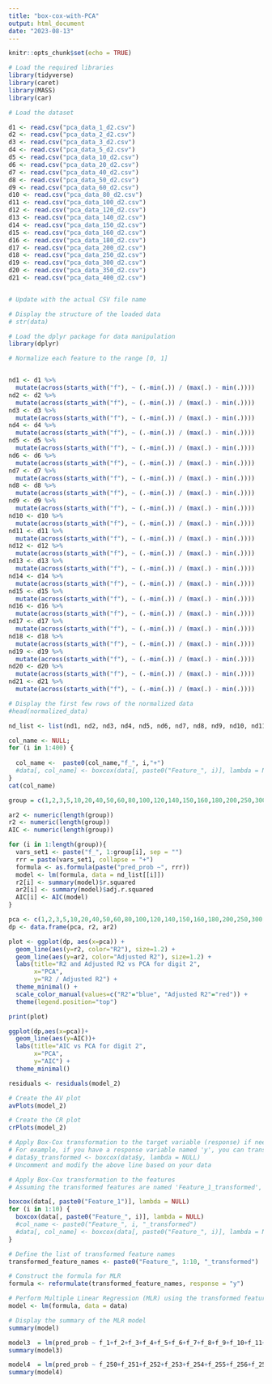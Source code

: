 ```yaml
---
title: "box-cox-with-PCA"
output: html_document
date: "2023-08-13"
---
```


```r
knitr::opts_chunk$set(echo = TRUE)
```

```r
# Load the required libraries
library(tidyverse)
library(caret)
library(MASS)
library(car)


```

```r
# Load the dataset

d1 <- read.csv("pca_data_1_d2.csv")
d2 <- read.csv("pca_data_2_d2.csv") 
d3 <- read.csv("pca_data_3_d2.csv") 
d4 <- read.csv("pca_data_5_d2.csv") 
d5 <- read.csv("pca_data_10_d2.csv") 
d6 <- read.csv("pca_data_20_d2.csv") 
d7 <- read.csv("pca_data_40_d2.csv")
d8 <- read.csv("pca_data_50_d2.csv") 
d9 <- read.csv("pca_data_60_d2.csv") 
d10 <- read.csv("pca_data_80_d2.csv") 
d11 <- read.csv("pca_data_100_d2.csv") 
d12 <- read.csv("pca_data_120_d2.csv") 
d13 <- read.csv("pca_data_140_d2.csv")
d14 <- read.csv("pca_data_150_d2.csv") 
d15 <- read.csv("pca_data_160_d2.csv") 
d16 <- read.csv("pca_data_180_d2.csv") 
d17 <- read.csv("pca_data_200_d2.csv") 
d18 <- read.csv("pca_data_250_d2.csv") 
d19 <- read.csv("pca_data_300_d2.csv")
d20 <- read.csv("pca_data_350_d2.csv")
d21 <- read.csv("pca_data_400_d2.csv")


# Update with the actual CSV file name

# Display the structure of the loaded data
# str(data)

```

```r
# Load the dplyr package for data manipulation
library(dplyr)

# Normalize each feature to the range [0, 1]


nd1 <- d1 %>%
  mutate(across(starts_with("f"), ~ (.-min(.)) / (max(.) - min(.))))
nd2 <- d2 %>%
  mutate(across(starts_with("f"), ~ (.-min(.)) / (max(.) - min(.))))
nd3 <- d3 %>%
  mutate(across(starts_with("f"), ~ (.-min(.)) / (max(.) - min(.))))
nd4 <- d4 %>%
  mutate(across(starts_with("f"), ~ (.-min(.)) / (max(.) - min(.))))
nd5 <- d5 %>%
  mutate(across(starts_with("f"), ~ (.-min(.)) / (max(.) - min(.))))
nd6 <- d6 %>%
  mutate(across(starts_with("f"), ~ (.-min(.)) / (max(.) - min(.))))
nd7 <- d7 %>%
  mutate(across(starts_with("f"), ~ (.-min(.)) / (max(.) - min(.))))
nd8 <- d8 %>%
  mutate(across(starts_with("f"), ~ (.-min(.)) / (max(.) - min(.))))
nd9 <- d9 %>%
  mutate(across(starts_with("f"), ~ (.-min(.)) / (max(.) - min(.))))
nd10 <- d10 %>%
  mutate(across(starts_with("f"), ~ (.-min(.)) / (max(.) - min(.))))
nd11 <- d11 %>%
  mutate(across(starts_with("f"), ~ (.-min(.)) / (max(.) - min(.))))
nd12 <- d12 %>%
  mutate(across(starts_with("f"), ~ (.-min(.)) / (max(.) - min(.))))
nd13 <- d13 %>%
  mutate(across(starts_with("f"), ~ (.-min(.)) / (max(.) - min(.))))
nd14 <- d14 %>%
  mutate(across(starts_with("f"), ~ (.-min(.)) / (max(.) - min(.))))
nd15 <- d15 %>%
  mutate(across(starts_with("f"), ~ (.-min(.)) / (max(.) - min(.))))
nd16 <- d16 %>%
  mutate(across(starts_with("f"), ~ (.-min(.)) / (max(.) - min(.))))
nd17 <- d17 %>%
  mutate(across(starts_with("f"), ~ (.-min(.)) / (max(.) - min(.))))
nd18 <- d18 %>%
  mutate(across(starts_with("f"), ~ (.-min(.)) / (max(.) - min(.))))
nd19 <- d19 %>%
  mutate(across(starts_with("f"), ~ (.-min(.)) / (max(.) - min(.))))
nd20 <- d20 %>%
  mutate(across(starts_with("f"), ~ (.-min(.)) / (max(.) - min(.))))
nd21 <- d21 %>%
  mutate(across(starts_with("f"), ~ (.-min(.)) / (max(.) - min(.))))

# Display the first few rows of the normalized data
#head(normalized_data)

nd_list <- list(nd1, nd2, nd3, nd4, nd5, nd6, nd7, nd8, nd9, nd10, nd11, nd12, nd13, nd14,nd15,nd16,nd17,nd18,nd19,nd20,nd21)
```

```r
col_name <- NULL;
for (i in 1:400) {
  
  col_name <-  paste0(col_name,"f_", i,"+")
  #data[, col_name] <- boxcox(data[, paste0("Feature_", i)], lambda = NULL)$x
}
cat(col_name)
```

```r
group = c(1,2,3,5,10,20,40,50,60,80,100,120,140,150,160,180,200,250,300,350,400)

ar2 <- numeric(length(group))
r2 <- numeric(length(group))
AIC <- numeric(length(group))

for (i in 1:length(group)){
  vars_set1 <- paste("f_", 1:group[i], sep = "")
  rrr = paste(vars_set1, collapse = "+")
  formula <- as.formula(paste("pred_prob ~", rrr))
  model <- lm(formula, data = nd_list[[i]])
  r2[i] <- summary(model)$r.squared
  ar2[i] <- summary(model)$adj.r.squared
  AIC[i] <- AIC(model)
}


```

```r
pca <- c(1,2,3,5,10,20,40,50,60,80,100,120,140,150,160,180,200,250,300,350,400)
dp <- data.frame(pca, r2, ar2)

plot <- ggplot(dp, aes(x=pca)) +
  geom_line(aes(y=r2, color="R2"), size=1.2) +
  geom_line(aes(y=ar2, color="Adjusted R2"), size=1.2) +
  labs(title="R2 and Adjusted R2 vs PCA for digit 2",
       x="PCA",
       y="R2 / Adjusted R2") +
  theme_minimal() +
  scale_color_manual(values=c("R2"="blue", "Adjusted R2"="red")) +
  theme(legend.position="top")

print(plot)

ggplot(dp,aes(x=pca))+
  geom_line(aes(y=AIC))+
  labs(title="AIC vs PCA for digit 2",
       x="PCA",
       y="AIC") +
  theme_minimal()

```

```r

residuals <- residuals(model_2)

# Create the AV plot
avPlots(model_2)

# Create the CR plot
crPlots(model_2)

```

```r
# Apply Box-Cox transformation to the target variable (response) if needed
# For example, if you have a response variable named 'y', you can transform it like this:
# data$y_transformed <- boxcox(data$y, lambda = NULL)
# Uncomment and modify the above line based on your data

# Apply Box-Cox transformation to the features
# Assuming the transformed features are named 'Feature_1_transformed', ..., 'Feature_10_transformed'

boxcox(data[, paste0("Feature_1")], lambda = NULL)
for (i in 1:10) {
  boxcox(data[, paste0("Feature_", i)], lambda = NULL)
  #col_name <- paste0("Feature_", i, "_transformed")
  #data[, col_name] <- boxcox(data[, paste0("Feature_", i)], lambda = NULL)$x
}

# Define the list of transformed feature names
transformed_feature_names <- paste0("Feature_", 1:10, "_transformed")  # Adjust the range as needed

# Construct the formula for MLR
formula <- reformulate(transformed_feature_names, response = "y")

# Perform Multiple Linear Regression (MLR) using the transformed features
model <- lm(formula, data = data)

# Display the summary of the MLR model
summary(model)


```

```r
model3  = lm(pred_prob ~ f_1+f_2+f_3+f_4+f_5+f_6+f_7+f_8+f_9+f_10+f_11+f_12+f_13+f_14+f_15+f_16+f_17+f_18+f_19+f_20+f_21+f_22+f_23+f_24+f_25+f_26+f_27+f_28+f_29+f_30+f_31+f_32+f_33+f_34+f_35+f_36+f_37+f_38+f_39+f_40+f_41+f_42+f_43+f_44+f_45+f_46+f_47+f_48+f_49+f_50+f_51+f_52+f_53+f_54+f_55+f_56+f_57+f_58+f_59+f_60+f_61+f_62+f_63+f_64+f_65, data = normalized_data)
summary(model3)
```

```r
model4  = lm(pred_prob ~ f_250+f_251+f_252+f_253+f_254+f_255+f_256+f_257+f_258+f_259+f_260+f_261+f_262+f_263+f_264+f_265+f_266+f_267+f_268+f_269+f_270+f_271+f_272+f_273+f_274+f_275+f_276+f_277+f_278+f_279+f_280+f_281+f_282+f_283+f_284+f_285+f_286+f_287+f_288+f_289+f_290+f_291+f_292+f_293+f_294+f_295+f_296+f_297+f_298+f_299+f_300+f_301+f_302+f_303+f_304+f_305+f_306+f_307+f_308+f_309+f_310+f_311+f_312+f_313+f_314+f_315+f_316+f_317+f_318+f_319+f_320+f_321+f_322+f_323+f_324+f_325+f_326+f_327+f_328+f_329+f_330+f_331+f_332+f_333+f_334+f_335+f_336+f_337+f_338+f_339+f_340+f_341+f_342+f_343+f_344+f_345+f_346+f_347+f_348+f_349+f_350, data = normalized_data)
summary(model4)
```
